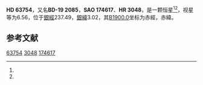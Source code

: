 {{Starbox begin
| name = HD 63754
}}
{{Starbox observe
| epoch = [[J2000.0|J2000.0]]
| constell = {{星座名待查}}<ref name=SIMBAD>{{cite web
 | url=http://simbad.u-strasbg.fr/simbad/sim-id?Ident=HR+3048
 | title =Pulsating variable Star
 | publisher=Centre de Données astronomiques de Strasbourg
 | work=SIMBAD
 | accessdate=2012-07-13}}</ref><ref name=DATA>{{cite web
 | url=http://vizier.u-strasbg.fr/viz-bin/VizieR-5?-out.add=.&-source=5050&-corr=PK=HR&-out.max=9999&HR=3048
 | title=VizieR Detailed Page
 | accessdate=2012-07-13
 | archive-date=2016-03-05
 | archive-url=https://web.archive.org/web/20160305220529/http://vizier.u-strasbg.fr/viz-bin/VizieR-5?-out.add=.&-source=5050&-corr=PK=HR&-out.max=9999&HR=3048
 | dead-url=no
 }}</ref>
| 星官 = 
| ra = {{RA|7|49|45.2}}<ref name=SIMBAD /><ref name=DATA />
| dec = {{DEC|-20|12|25}}<ref name=SIMBAD /><ref name=DATA />
| appmag_v = 6.56<ref name=SIMBAD /><ref name=DATA />
}}
{{Starbox character
| class = G3V<ref name=SIMBAD /><ref name=DATA />
| b-v = 0.58<ref name=SIMBAD /><ref name=DATA />
| u-b = 0.12<ref name=SIMBAD /><ref name=DATA />
| r-i = <ref name=SIMBAD /><ref name=DATA />
| variable = 
}}
{{Starbox astrometry
| radial_v = 0.12
| prop_mo_ra = 45
| parallax = 
| p_error = 
}}
{{Starbox catalog
| names =BD-19 2085，[[SAO星表|SAO]] 174617，[[HD星表|HD]] 63754，[[HR星表|HR]] 3048}}
{{Starbox reference |Simbad=HR+3048}}
{{Starbox end}}

'''HD 63754'''，又名'''BD-19 2085'''，'''SAO 174617'''、'''HR 3048'''，是一颗恒星<ref name=SIMBAD /><ref name=DATA />，视星等为6.56，位于[[銀道座標系|銀經]]237.49，[[銀道座標系|銀緯]]3.02，其[[B1900.0|B1900.0]]坐标为赤經{{RA|7|45|21.7}}，赤緯{{DEC|-19|3.02|8}}。

== 参考文献 ==
{{reflist}}

{{star-stub}}

[[Category:HD和HDE天體|63754]]
[[Category:HR天體|3048]]
[[Category:SAO天體|174617]]